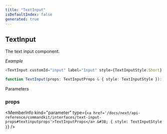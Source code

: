 ```yaml
---
title: "TextInput"
isDefaultIndex: false
generated: true
---
```



<!-- This file was generated from the CommandKit source. Do not modify. Instead, re-run the "docgen" script -->


## TextInput

<GenerationInfo sourceFile="packages/commandkit/src/components/v1/modal/Modal.ts" sourceLine="91" packageName="commandkit" />

The text input component.



*Example*

```ts
<TextInput customId="input" label="Input" style={TextInputStyle.Short} />
```

```ts title="Signature"
function TextInput(props: TextInputProps & { style: TextInputStyle }): CommandKitElement<'text-input'>
```
Parameters

### props

<MemberInfo kind="parameter" type={`<a href='/docs/next/api-reference/commandkit/interfaces/text-input-props#textinputprops'>TextInputProps</a> &#38; { style: TextInputStyle }`} />

